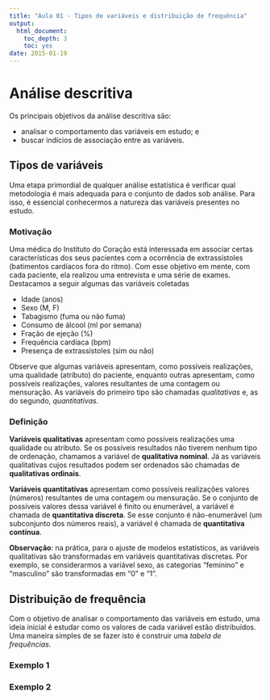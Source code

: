 ```yaml
---
title: "Aula 01 - Tipos de variáveis e distribuição de frequência"
output:
  html_document:
    toc_depth: 3
    toc: yes
date: 2015-01-19
---
```


# Análise descritiva

Os principais objetivos da análise descritiva são:

- analisar o comportamento das variáveis em estudo; e
- buscar indícios de associação entre as variáveis.

## Tipos de variáveis

Uma etapa primordial de qualquer análise estatística é verificar qual metodologia é mais adequada para o conjunto de dados sob análise. Para isso, é essencial conhecermos a natureza das variáveis presentes no estudo.

### Motivação

Uma médica do Instituto do Coração está interessada em associar certas características dos seus pacientes com a ocorrência de extrassístoles (batimentos cardíacos fora do ritmo). Com esse objetivo em mente, com cada paciente, ela realizou uma entrevista e uma série de exames. Destacamos a seguir algumas das variáveis coletadas

- Idade (anos)
- Sexo (M, F)
- Tabagismo (fuma ou não fuma)
- Consumo de álcool (ml por semana)
- Fração de ejeção (%)
- Frequência cardíaca (bpm)
- Presença de extrassístoles (sim ou não)

Observe que algumas variáveis apresentam, como possíveis realizações, uma qualidade (atributo) do paciente, enquanto outras apresentam, como possíveis realizações, valores resultantes de uma contagem ou mensuração. As variáveis do primeiro tipo são chamadas *qualitativas* e, as do segundo, *quantitativas*.

### Definição

**Variáveis qualitativas** apresentam como possíveis realizações uma qualidade ou atributo. Se os possíveis resultados não tiverem nenhum tipo de ordenação, chamamos a variável de **qualitativa nominal**. Já as variáveis qualitativas cujos resultados podem ser ordenados são chamadas de **qualitativas ordinais**.

**Variáveis quantitativas** apresentam como possíveis realizações valores (números) resultantes de uma contagem ou mensuração. Se o conjunto de possíveis valores dessa variável é finito ou enumerável, a variável é chamada de **quantitativa discreta**. Se esse conjunto é não-enumerável (um subconjunto dos números reais), a variável é chamada de **quantitativa contínua**.

**Observação**: na prática, para o ajuste de modelos estatísticos, as variáveis qualitativas são transformadas em variáveis quantitativas discretas. Por exemplo, se considerarmos a variável sexo, as categorias "feminino" e "masculino" são transformadas em "0" e "1".

## Distribuição de frequência

Com o objetivo de analisar o comportamento das variáveis em estudo, uma ideia inicial é estudar como os valores de cada variável estão distribuídos. Uma maneira simples de se fazer isto é construir uma *tabela de frequências*.

### Exemplo 1

### Exemplo 2
